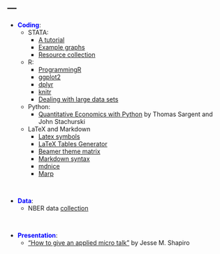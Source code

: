 ---
---

<link rel="stylesheet" href="style.css" type="text/css">
  
* **<span style="color:blue">Coding<span>**:
  + STATA:
    + [A tutorial](http://geocenter.github.io/StataTraining/)
    + [Example graphs](https://www.stata.com/features/example-graphs/)
    + [Resource collection](http://statistics.ats.ucla.edu/stat/stata/)
  + R:
    + [ProgrammingR](https://www.programmingr.com)
    + [ggplot2](http://www.sthda.com/english/wiki/ggplot2-essentials)
    + [dplyr](https://cran.r-project.org/web/packages/dplyr/vignettes/dplyr.html)
    + [knitr](https://kbroman.org/knitr_knutshell/)
    + [Dealing with large data sets](https://rstudio-pubs-static.s3.amazonaws.com/72295_692737b667614d369bd87cb0f51c9a4b.html)
  + Python:
    + [Quantitative Economics with Python](https://python.quantecon.org) by Thomas Sargent and John Stachurski
  + LaTeX and Markdown
    + [Latex symbols](https://oeis.org/wiki/List_of_LaTeX_mathematical_symbols)
    + [LaTeX Tables Generator](https://www.tablesgenerator.com)
    + [Beamer theme matrix](https://hartwork.org/beamer-theme-matrix/)
    + [Markdown syntax](https://www.appinn.com/markdown/)
    + [mdnice](https://mdnice.com)
    + [Marp](https://web.marp.app)

  
  
&nbsp;  

* **<span style="color:blue">Data<span>**:
  + NBER data [collection](https://data.nber.org/data/)
  
&nbsp;   

* **<span style="color:blue">Presentation<span>**:
  + ["How to give an applied micro talk"](https://www.brown.edu/Research/Shapiro/pdfs/applied_micro_slides.pdf) by Jesse M. Shapiro